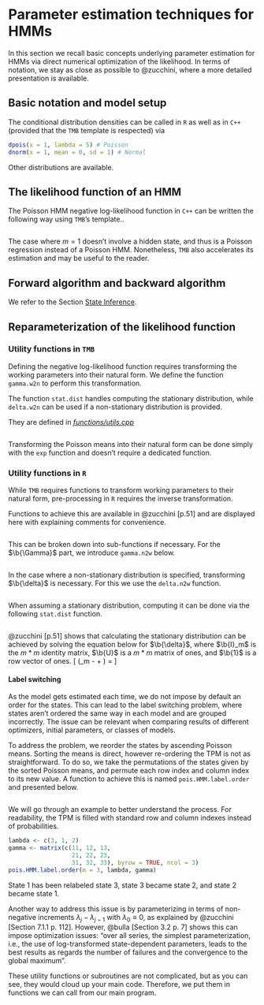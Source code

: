 # Parameter estimation techniques for HMMs

In this section we recall basic concepts underlying parameter estimation for HMMs via direct numerical optimization of the likelihood. In terms of notation, we stay as close as possible to @zucchini, where a more detailed presentation is available.

## Basic notation and model setup

The conditional distribution densities can be called in `R` as well as in `C++` (provided that the `TMB` template is respected) via
```r
dpois(x = 1, lambda = 5) # Poisson
dnorm(x = 1, mean = 0, sd = 1) # Normal
```
Other distributions are available.

## The likelihood function of an HMM

The Poisson HMM negative log-likelihood function in `C++` can be written the following way using `TMB`'s template..
```Rcpp
```

The case where $m = 1$ doesn't involve a hidden state, and thus is a Poisson regression instead of a Poisson HMM.
Nonetheless, `TMB` also accelerates its estimation and may be useful to the reader.

## Forward algorithm and backward algorithm

We refer to the Section [State Inference](#state-inference).

## Reparameterization of the likelihood function

### Utility functions in `TMB`

Defining the negative log-likelihood function requires transforming the working parameters into their natural form.
We define the function `gamma.w2n` to perform this transformation.

The function `stat.dist` handles computing the stationary distribution, while `delta.w2n` can be used if a non-stationary distribution is provided.

They are defined in *[functions/utils.cpp](functions/utils.cpp)*

```Rcpp
```

Transforming the Poisson means into their natural form can be done simply with the `exp` function and doesn't require a dedicated function.

### Utility functions in `R`
While `TMB` requires functions to transform working parameters to their natural form, pre-processing in `R` requires the inverse transformation.

Functions to achieve this are available in @zucchini [p.51] and are displayed here with explaining comments for convenience.

```r
```

This can be broken down into sub-functions if necessary. For the $\b{\Gamma}$ part, we introduce `gamma.n2w` below.
```r
```

In the case where a non-stationary distribution is specified, transforming $\b{\delta}$ is necessary. For this we use the `delta.n2w` function.
```r
```

When assuming a stationary distribution, computing it can be done via the following `stat.dist` function.
```r
```

@zucchini[p.51] shows that calculating the stationary distribution can be achieved by solving the equation below for $\b{\delta}$, where $\b{I}_m$ is the $m*m$ identity matrix, $\b{U}$ is a $m*m$ matrix of ones, and $\b{1}$ is a row vector of ones.
\[
\b{\delta}(\b{I}_m - \b{\Gamma} + \b{U}) = \b{1}
\]


#### Label switching {#label-switching}
As the model gets estimated each time, we do not impose by default an order for the states.
This can lead to the label switching problem, where states aren't ordered the same way in each model and are grouped incorrectly.
The issue can be relevant when comparing results of different optimizers, initial parameters, or classes of models. 

To address the problem, we reorder the states by ascending Poisson means.
Sorting the means is direct, however re-ordering the TPM is not as straightforward.
To do so, we take the permutations of the states given by the sorted Poisson means, and permute each row index and column index to its new value.
A function to achieve this is named `pois.HMM.label.order` and presented below. 
```r
```

We will go through an example to better understand the process.
For readability, the TPM is filled with standard row and column indexes instead of probabilities.
```r
lambda <- c(3, 1, 2)
gamma <- matrix(c(11, 12, 13,
                  21, 22, 23,
                  31, 32, 33), byrow = TRUE, ncol = 3)
pois.HMM.label.order(m = 3, lambda, gamma)
```

State 1 has been relabeled state 3, state 3 became state 2, and state 2 became state 1.

Another way to address this issue is by parameterizing in terms of non-negative increments $\lambda_j - \lambda_{j-1}$ with $\lambda_0 \equiv 0$, as explained by @zucchini[Section 7.1.1 p. 112].
However, @bulla [Section 3.2 p. 7] shows this can impose optimization issues: "over all series, the simplest parameterization, i.e., the use of log-transformed state-dependent parameters, leads to the best results as regards the number of failures and the convergence to the global maximum".

These utility functions or subroutines are not complicated, but as you can see, they would cloud up your main code.
Therefore, we put them in functions we can call from our main program.

